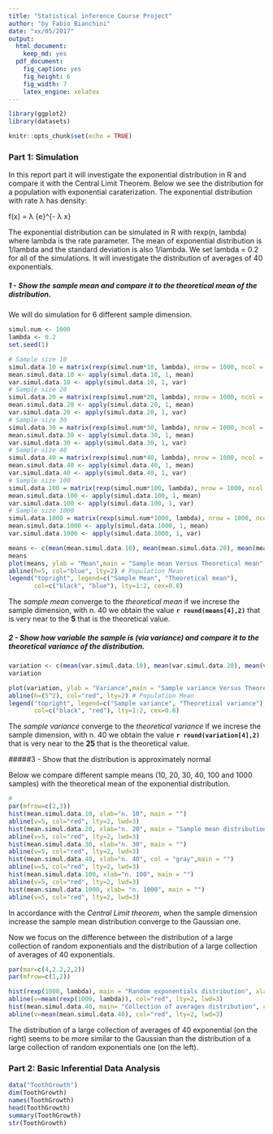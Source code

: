 ```yaml
---
title: "Statistical inference Course Project"
author: "by Fabio Bianchini"
date: "xx/05/2017"
output:
  html_document:
    keep_md: yes
  pdf_document:
    fig_caption: yes
    fig_height: 6
    fig_width: 7
    latex_engine: xelatex
---
```


```r
library(ggplot2)
library(datasets)
```

```r
knitr::opts_chunk$set(echo = TRUE)
```

### Part 1: Simulation 

In this report part it will investigate the exponential distribution in R and compare it with the Central Limit Theorem. Below we see the distribution for a population with exponential caraterization. The exponential distribution with rate λ has density:

f(x) = λ {e}^{- λ x} 

The exponential distribution can be simulated in R with rexp(n, lambda) where lambda is the rate parameter. The mean of exponential distribution is 1/lambda and the standard deviation is also 1/lambda. We set lambda = 0.2 for all of the simulations. It will investigate the distribution of averages of 40 exponentials. 

##### 1 - Show the sample mean and compare it to the theoretical mean of the distribution.

We will do simulation for 6 different sample dimension.

```r
simul.num <- 1000
lambda <- 0.2
set.seed(1)

# Sample size 10
simul.data.10 = matrix(rexp(simul.num*10, lambda), nrow = 1000, ncol = 10)
mean.simul.data.10 <- apply(simul.data.10, 1, mean)
var.simul.data.10 <- apply(simul.data.10, 1, var)
# Sample size 20
simul.data.20 = matrix(rexp(simul.num*20, lambda), nrow = 1000, ncol = 20)
mean.simul.data.20 <- apply(simul.data.20, 1, mean)
var.simul.data.20 <- apply(simul.data.20, 1, var)
# Sample size 30
simul.data.30 = matrix(rexp(simul.num*30, lambda), nrow = 1000, ncol = 30)
mean.simul.data.30 <- apply(simul.data.30, 1, mean)
var.simul.data.30 <- apply(simul.data.30, 1, var)
# Sample size 40
simul.data.40 = matrix(rexp(simul.num*40, lambda), nrow = 1000, ncol = 40)
mean.simul.data.40 <- apply(simul.data.40, 1, mean)
var.simul.data.40 <- apply(simul.data.40, 1, var)
# Sample size 100
simul.data.100 = matrix(rexp(simul.num*100, lambda), nrow = 1000, ncol = 100)
mean.simul.data.100 <- apply(simul.data.100, 1, mean)
var.simul.data.100 <- apply(simul.data.100, 1, var)
# Sample size 1000
simul.data.1000 = matrix(rexp(simul.num*1000, lambda), nrow = 1000, ncol = 1000)
mean.simul.data.1000 <- apply(simul.data.1000, 1, mean)
var.simul.data.1000 <- apply(simul.data.1000, 1, var)
```

```r
means <- c(mean(mean.simul.data.10), mean(mean.simul.data.20), mean(mean.simul.data.30), mean(mean.simul.data.40), mean(mean.simul.data.100) ,mean(mean.simul.data.1000) )
means
plot(means, ylab = "Mean",main = "Sample mean Versus Theoretical mean",type="b")
abline(h=5, col="blue", lty=2) # Population Mean
legend("topright", legend=c("Sample Mean", "Theoretical mean"),
       col=c("black", "blue"), lty=1:2, cex=0.8)
```

The *sample mean* converge to the *theoretical mean* if we increse the sample dimension, with n. 40 we obtain the value 
**`r round(means[4],2)`** that is very near to the **5** that is the theoretical value.

##### 2 - Show how variable the sample is (via variance) and compare it to the theoretical variance of the distribution.


```r
variation <- c(mean(var.simul.data.10), mean(var.simul.data.20), mean(var.simul.data.30), mean(var.simul.data.40), mean(var.simul.data.100) ,mean(var.simul.data.1000))
variation

```
```r

plot(variation, ylab = "Variance",main = "Sample variance Versus Theoretical variance",type="b")
abline(h=(5^2), col="red", lty=2) # Population Mean
legend("topright", legend=c("Sample variance", "Theoretical variance"),
       col=c("black", "red"), lty=1:2, cex=0.8)
```

The *sample variance* converge to the *theoretical variance* if we increse the sample dimension, with n. 40 we obtain the value **`r round(variation[4],2)`** that is very near to the **25** that is the theoretical value.



#####3 - Show that the distribution is approximately normal

Below we compare different sample means (10, 20, 30, 40, 100 and 1000 samples) with the theoretical mean of the exponential distribution.
```r
#
par(mfrow=c(2,3))
hist(mean.simul.data.10, xlab="n. 10", main = "") 
abline(v=5, col="red", lty=2, lwd=3)
hist(mean.simul.data.20, xlab="n. 20", main = "Sample mean distributions")
abline(v=5, col="red", lty=2, lwd=3)
hist(mean.simul.data.30, xlab="n. 30", main = "")
abline(v=5, col="red", lty=2, lwd=3)
hist(mean.simul.data.40, xlab="n. 40", col = "gray",main = "")
abline(v=5, col="red", lty=2, lwd=3)
hist(mean.simul.data.100, xlab="n. 100", main = "")
abline(v=5, col="red", lty=2, lwd=3)
hist(mean.simul.data.1000, xlab= "n. 1000", main = "")
abline(v=5, col="red", lty=2, lwd=3)

```

In accordance with the *Central Limit theorem*, when the sample dimension increase the sample mean distribution converge to the Gaussian one.

Now we focus on the difference between the distribution of a large collection of random exponentials and the distribution of a large collection of averages of 40 exponentials.

```r
par(mar=c(4,2.2,2,2))
par(mfrow=c(1,2))

hist(rexp(1000, lambda), main = "Random exponentials distribution", xlab = "n.1000")
abline(v=mean(rexp(1000, lambda)), col="red", lty=2, lwd=3)
hist(mean.simul.data.40, main= "Collection of averages distribution", col = "grey",xlab = "n. 40")
abline(v=mean(mean.simul.data.40), col="red", lty=2, lwd=3)
```

The distribution of a large collection of averages of 40 exponential (on the right) seems to be more similar to the Gaussian than the distribution of a large collection of random exponentials one (on the left).


### Part 2: Basic Inferential Data Analysis 

```r
data("ToothGrowth")
dim(ToothGrowth)
names(ToothGrowth)
head(ToothGrowth)
summary(ToothGrowth)
str(ToothGrowth)
```
